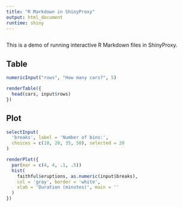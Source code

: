 ```yaml
---
title: "R Markdown in ShinyProxy"
output: html_document
runtime: shiny
---
```


```r
```


This is a demo of running interactive R Markdown files in ShinyProxy.


## Table

```r
numericInput("rows", "How many cars?", 5)

renderTable({
  head(cars, input$rows)
})

```

## Plot

```r
selectInput(
  'breaks', label = 'Number of bins:',
  choices = c(10, 20, 35, 50), selected = 20
)

renderPlot({
  par(mar = c(4, 4, .1, .5))
  hist(
    faithful$eruptions, as.numeric(input$breaks),
    col = 'gray', border = 'white',
    xlab = 'Duration (minutes)', main = ''
  )
})
```
